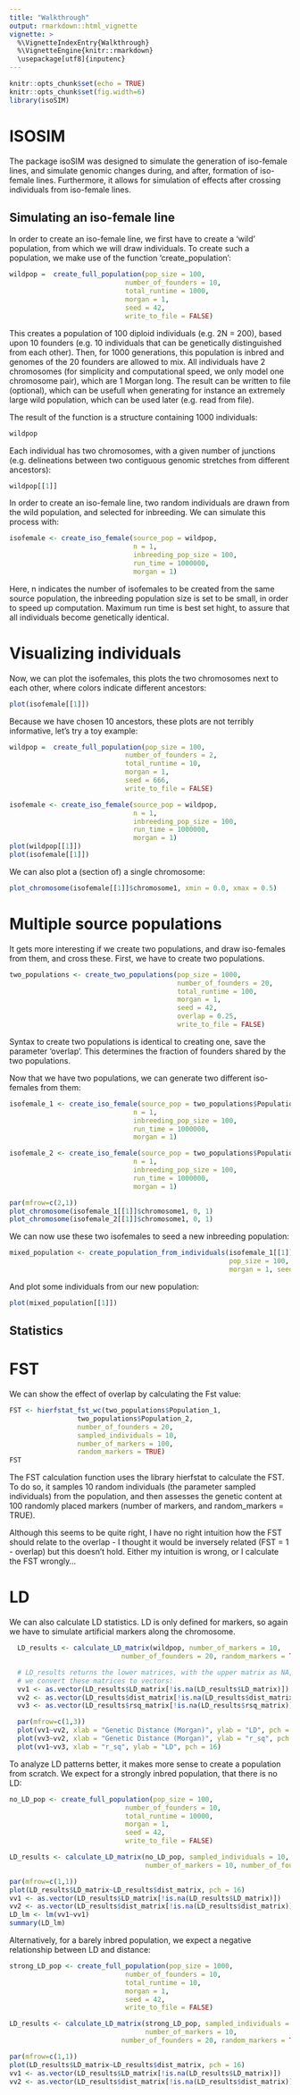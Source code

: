```yaml
---
title: "Walkthrough"
output: rmarkdown::html_vignette
vignette: >
  %\VignetteIndexEntry{Walkthrough}
  %\VignetteEngine{knitr::rmarkdown}
  \usepackage[utf8]{inputenc}
---
```


```r
knitr::opts_chunk$set(echo = TRUE)
knitr::opts_chunk$set(fig.width=6) 
library(isoSIM)
```

# ISOSIM
The package isoSIM was designed to simulate the generation of iso-female lines, and simulate genomic changes during, and after, formation of iso-female lines. Furthermore, it allows for simulation of effects after crossing individuals from iso-female lines.

## Simulating an iso-female line
In order to create an iso-female line, we first have to create a 'wild' population, from which we will draw individuals. To create such a population, we make use of the function 'create_population':
```r
wildpop =  create_full_population(pop_size = 100, 
                             number_of_founders = 10,
                             total_runtime = 1000, 
                             morgan = 1, 
                             seed = 42, 
                             write_to_file = FALSE)

```
This creates a population of 100 diploid individuals (e.g. 2N = 200), based upon 10 founders (e.g. 10 individuals that can be genetically distinguished from each other). Then, for 1000 generations, this population is inbred and genomes of the 20 founders are allowed to mix. All individuals have 2 chromosomes (for simplicity and computational speed, we only model one chromosome pair), which are 1 Morgan long. The result can be written to file (optional), which can be usefull when generating for instance an extremely large wild population, which can be used later (e.g. read from file).

The result of the function is a structure containing 1000 individuals:
```r
wildpop
```
Each individual has two chromosomes, with a given number of junctions (e.g. delineations between two contiguous genomic stretches from different ancestors):
```r
wildpop[[1]]
```

In order to create an iso-female line, two random individuals are drawn from the wild population, and selected for inbreeding. We can simulate this process with:
```r
isofemale <- create_iso_female(source_pop = wildpop,
                               n = 1,
                               inbreeding_pop_size = 100,
                               run_time = 1000000,
                               morgan = 1)
```

Here, n indicates the number of isofemales to be created from the same source population, the inbreeding population size is set to be small, in order to speed up computation. Maximum run time is best set hight, to assure that all individuals become genetically identical. 

# Visualizing individuals
Now, we can plot the isofemales, this plots the two chromosomes next to each other, where colors indicate different ancestors:
```r
plot(isofemale[[1]])
```

Because we have chosen 10 ancestors, these plots are not terribly informative, let's try a toy example:
```r
wildpop =  create_full_population(pop_size = 100, 
                             number_of_founders = 2,
                             total_runtime = 10, 
                             morgan = 1, 
                             seed = 666, 
                             write_to_file = FALSE)

isofemale <- create_iso_female(source_pop = wildpop,
                               n = 1,
                               inbreeding_pop_size = 100,
                               run_time = 1000000,
                               morgan = 1)
plot(wildpop[[1]])
plot(isofemale[[1]])
```

We can also plot a (section of) a single chromosome:
```r
plot_chromosome(isofemale[[1]]$chromosome1, xmin = 0.0, xmax = 0.5)
```

# Multiple source populations

It gets more interesting if we create two populations, and draw iso-females from them, and cross these.
First, we have to create two populations. 
```r
two_populations <- create_two_populations(pop_size = 1000, 
                                          number_of_founders = 20,
                                          total_runtime = 100, 
                                          morgan = 1, 
                                          seed = 42,
                                          overlap = 0.25, 
                                          write_to_file = FALSE)
```
Syntax to create two populations is identical to creating one, save the parameter 'overlap'. This determines the fraction of founders shared by the two populations. 

Now that we have two populations, we can generate two different iso-females from them:
```r
isofemale_1 <- create_iso_female(source_pop = two_populations$Population_1,
                               n = 1,
                               inbreeding_pop_size = 100,
                               run_time = 1000000,
                               morgan = 1)

isofemale_2 <- create_iso_female(source_pop = two_populations$Population_2,
                               n = 1,
                               inbreeding_pop_size = 100,
                               run_time = 1000000,
                               morgan = 1)

par(mfrow=c(2,1))
plot_chromosome(isofemale_1[[1]]$chromosome1, 0, 1)
plot_chromosome(isofemale_2[[1]]$chromosome1, 0, 1)
```

We can now use these two isofemales to seed a new inbreeding population:
```r
mixed_population <- create_population_from_individuals(isofemale_1[[1]], isofemale_2[[1]],
                                                       pop_size = 100, total_runtime = 100,
                                                       morgan = 1, seed = 42, write_to_file = FALSE)

```
And plot some individuals from our new population:
```r
plot(mixed_population[[1]])
```

## Statistics

# FST
We can show the effect of overlap by calculating the Fst value:
```r

FST <- hierfstat_fst_wc(two_populations$Population_1,
                 two_populations$Population_2,
                 number_of_founders = 20,
                 sampled_individuals = 10,
                 number_of_markers = 100,
                 random_markers = TRUE)
FST
```
The FST calculation function uses the library hierfstat to calculate the FST. To do so, it samples 10 random individuals (the parameter sampled individuals) from the population, and then assesses the genetic content at 100 randomly placed markers (number of markers, and random_markers = TRUE). 

Although this seems to be quite right, I have no right intuition how the FST should relate to the overlap - I thought it would be inversely related (FST = 1 - overlap) but this doesn't hold. Either my intuition is wrong, or I calculate the FST wrongly...

# LD
We can also calculate LD statistics. LD is only defined for markers, so again we have to simulate artificial markers along the chromosome. 

```r
  LD_results <- calculate_LD_matrix(wildpop, number_of_markers = 10,
                            number_of_founders = 20, random_markers = TRUE)

  # LD_results returns the lower matrices, with the upper matrix as NA, for plotting
  # we convert these matrices to vectors:
  vv1 <- as.vector(LD_results$LD_matrix[!is.na(LD_results$LD_matrix)])
  vv2 <- as.vector(LD_results$dist_matrix[!is.na(LD_results$dist_matrix)])
  vv3 <- as.vector(LD_results$rsq_matrix[!is.na(LD_results$rsq_matrix)])

  par(mfrow=c(1,3))
  plot(vv1~vv2, xlab = "Genetic Distance (Morgan)", ylab = "LD", pch = 16)
  plot(vv3~vv2, xlab = "Genetic Distance (Morgan)", ylab = "r_sq", pch = 16)
  plot(vv1~vv3, xlab = "r_sq", ylab = "LD", pch = 16)
```

To analyze LD patterns better, it makes more sense to create a population from scratch. We expect for a strongly inbred population, that there is no LD:

```r
no_LD_pop <- create_full_population(pop_size = 100, 
                             number_of_founders = 10,
                             total_runtime = 10000, 
                             morgan = 1, 
                             seed = 42, 
                             write_to_file = FALSE)

LD_results <- calculate_LD_matrix(no_LD_pop, sampled_individuals = 10,
                                  number_of_markers = 10, number_of_founders = 20, random_markers = TRUE)

par(mfrow=c(1,1))
plot(LD_results$LD_matrix~LD_results$dist_matrix, pch = 16)
vv1 <- as.vector(LD_results$LD_matrix[!is.na(LD_results$LD_matrix)])
vv2 <- as.vector(LD_results$dist_matrix[!is.na(LD_results$dist_matrix)]) 
LD_lm <- lm(vv1~vv1)
summary(LD_lm)
```

Alternatively, for a barely inbred population, we expect a negative relationship between LD and distance:

```r
strong_LD_pop <- create_full_population(pop_size = 1000, 
                             number_of_founders = 10,
                             total_runtime = 10, 
                             morgan = 1, 
                             seed = 42, 
                             write_to_file = FALSE)

LD_results <- calculate_LD_matrix(strong_LD_pop, sampled_individuals = 10,
                                  number_of_markers = 10,
                            number_of_founders = 20, random_markers = TRUE)

par(mfrow=c(1,1))
plot(LD_results$LD_matrix~LD_results$dist_matrix, pch = 16)
vv1 <- as.vector(LD_results$LD_matrix[!is.na(LD_results$LD_matrix)])
vv2 <- as.vector(LD_results$dist_matrix[!is.na(LD_results$dist_matrix)]) 
```